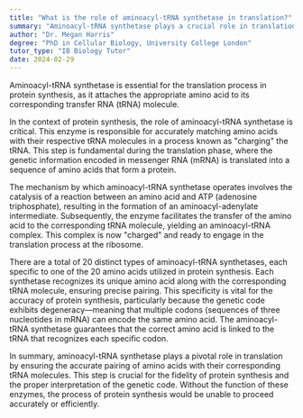 ```yaml
---
title: "What is the role of aminoacyl-tRNA synthetase in translation?"
summary: "Aminoacyl-tRNA synthetase plays a crucial role in translation by attaching the correct amino acid to its corresponding tRNA molecule."
author: "Dr. Megan Harris"
degree: "PhD in Cellular Biology, University College London"
tutor_type: "IB Biology Tutor"
date: 2024-02-29
---
```


Aminoacyl-tRNA synthetase is essential for the translation process in protein synthesis, as it attaches the appropriate amino acid to its corresponding transfer RNA (tRNA) molecule.

In the context of protein synthesis, the role of aminoacyl-tRNA synthetase is critical. This enzyme is responsible for accurately matching amino acids with their respective tRNA molecules in a process known as "charging" the tRNA. This step is fundamental during the translation phase, where the genetic information encoded in messenger RNA (mRNA) is translated into a sequence of amino acids that form a protein.

The mechanism by which aminoacyl-tRNA synthetase operates involves the catalysis of a reaction between an amino acid and ATP (adenosine triphosphate), resulting in the formation of an aminoacyl-adenylate intermediate. Subsequently, the enzyme facilitates the transfer of the amino acid to the corresponding tRNA molecule, yielding an aminoacyl-tRNA complex. This complex is now "charged" and ready to engage in the translation process at the ribosome.

There are a total of $20$ distinct types of aminoacyl-tRNA synthetases, each specific to one of the $20$ amino acids utilized in protein synthesis. Each synthetase recognizes its unique amino acid along with the corresponding tRNA molecule, ensuring precise pairing. This specificity is vital for the accuracy of protein synthesis, particularly because the genetic code exhibits degeneracy—meaning that multiple codons (sequences of three nucleotides in mRNA) can encode the same amino acid. The aminoacyl-tRNA synthetase guarantees that the correct amino acid is linked to the tRNA that recognizes each specific codon.

In summary, aminoacyl-tRNA synthetase plays a pivotal role in translation by ensuring the accurate pairing of amino acids with their corresponding tRNA molecules. This step is crucial for the fidelity of protein synthesis and the proper interpretation of the genetic code. Without the function of these enzymes, the process of protein synthesis would be unable to proceed accurately or efficiently.
    